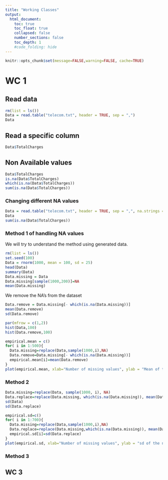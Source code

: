 ```yaml
---
title: "Working Classes"
output:
  html_document:
    toc: true
    toc_float: true
    collapsed: false
    number_sections: false
    toc_depth: 1
    #code_folding: hide
---
```


```r
knitr::opts_chunk$set(message=FALSE,warning=FALSE, cache=TRUE)
```
# WC 1
## Read data
```r
rm(list = ls())
Data = read.table("telecom.txt", header = TRUE, sep = ",")
Data
```

## Read a specific column
```r
Data$TotalCharges
```

## Non Available values
```r
Data$TotalCharges
is.na(Data$TotalCharges)
which(is.na(Data$TotalCharges))
sum(is.na(Data$TotalCharges))
```

### Changing different NA values
```r
Data = read.table("telecom.txt", header = TRUE, sep = ",", na.strings = c("na", "N/A", "NaN","NA"))
Data
sum(is.na(Data$TotalCharges))
```

### Method 1 of handling NA values
We will try to understand the method using generated data.
```r
rm(list = ls())
set.seed(100)
Data = rnorm(1000, mean = 100, sd = 25)
head(Data)
summary(Data)
Data.missing = Data
Data.missing[sample(1000,200)]=NA
mean(Data.missing)
```

We remove the NA's from the dataset
```r
Data.remove = Data.missing[- which(is.na(Data.missing))]
mean(Data.remove)
sd(Data.remove)
```

```r
par(mfrow = c(1,2))
hist(Data,100)
hist(Data.remove,100)
```

```r
empirical.mean = c()
for( i in 1:500){
  Data.missing=replace(Data,sample(1000,i),NA)
  Data.remove=Data.missing[- which(is.na(Data.missing))]
  empirical.mean[i]=mean(Data.remove)
}
plot(empirical.mean, xlab="Number of missing values", ylab = "Mean of the new data set", main="Mean of the data set after removing the missing values", pch=20, lwd=2, col="blue")


```

### Method 2
```r
Data.missing=replace(Data, sample(1000, i), NA)
Data.replace=replace(Data.missing, which(is.na(Data.missing)), mean(Data.missing[- which(is.na(Data.missing))]))
sd(Data)
sd(Data.replace)
```

```r
empirical.sd=c()
for( i in 1:700){
  Data.missing=replace(Data,sample(1000,i),NA)
  Data.replace=replace(Data.missing,which(is.na(Data.missing)), mean(Data.missing[- which(is.na(Data.missing))]))
  empirical.sd[i]=sd(Data.replace)
}
plot(empirical.sd, xlab="Number of missing values", ylab = "sd of the new data set", main="sd of the data set after replacing the missing values by the mean", pch=20, lwd=2, col="blue")

```
### Method 3

## WC 3

